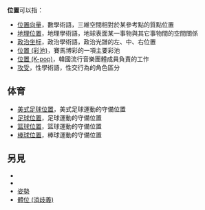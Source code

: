 '''位置'''可以指：
* [[位置向量|位置向量]]，數學術語，三維空間相對於某參考點的質點位置
* [[地理位置|地理位置]]，地理學術語，地球表面某一事物與其它事物間的空間關係
* [[政治坐标|政治坐标]]，政治學術語，政治光譜的左、中、右位置
* [[位置_(彩池)|位置 (彩池)]]，賽馬博彩的一項主要彩池
* [[位置_(K-pop)|位置 (K-pop)]]，韓國流行音樂團體成員負責的工作
* [[攻受|攻受]]，性學術語，性交行為的角色區分

== 体育 ==
* [[美式足球位置|美式足球位置]]，美式足球運動的守備位置
* [[足球位置|足球位置]]，足球運動的守備位置
* [[篮球位置|篮球位置]]，篮球運動的守備位置
* [[棒球位置|棒球位置]]，棒球運動的守備位置

== 另見 ==
* {{Lookfrom}}
* {{Intitle}}
* [[姿勢|姿勢]]
* [[體位_(消歧義)|體位 (消歧義)]]

{{disambig|W|cat=二字消歧義}}